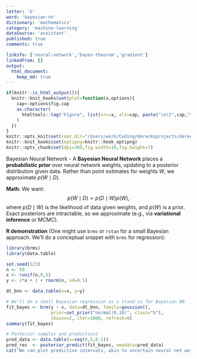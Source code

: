 ```yaml
---
letter: 'b'
word: 'bayesian-nn'
dictionary: 'mathematics'
category: 'machine-learning'
dataSource: 'assistant'
published: true
comments: true

linksTo: ['neural-network','bayes-theorem','gradient']
linkedFrom: []
output:
  html_document:
    keep_md: true
---
```


```r
if(knitr::is_html_output()){
  knitr::knit_hooks$set(plot=function(x,options){
    cap<-options$fig.cap
    as.character(
      htmltools::tag("Figure", list(src=x, alt=cap, paste("\n\t",cap,"\n",sep="")))
    )
  })
}
knitr::opts_knit$set(root.dir="/Users/work/Coding/derecksprojects/derecksnotes.com-playground/derecksnotes.com/client/src/app/dictionaries/mathematics/definitions")
knitr::knit_hooks$set(optipng=knitr::hook_optipng)
knitr::opts_chunk$set(dpi=300,fig.width=10,fig.height=7)
```

<a id="bayesian-nn">Bayesian Neural Network</a> - A **Bayesian Neural Network** places a **probabilistic prior** over neural network weights, updating to a posterior distribution given data. Rather than point estimates for weights $W$, we approximate $p(W \mid D)$.

**Math**:
We want:
$$
p(W \mid D) \propto p(D \mid W) p(W),
$$
where $p(D\mid W)$ is the likelihood of data given weights, and $p(W)$ is a prior. Exact posteriors are intractable, so we approximate (e.g., via **variational inference** or MCMC).

**R demonstration** (One might use `brms` or `rstan` for a small Bayesian approach. We'll do a conceptual snippet with `brms` for regression):

```r
library(brms)
library(data.table)

set.seed(123)
n <- 50
x <- runif(n,0,5)
y <- 2*x + 1 + rnorm(n, sd=0.5)

dt_bnn <- data.table(x=x, y=y)

# We'll do a small Bayesian regression as a stand-in for Bayesian NN
fit_bayes <- brm(y ~ x, data=dt_bnn, family=gaussian(), 
                 prior=set_prior("normal(0,10)", class="b"), 
                 chains=2, iter=1000, refresh=0)
summary(fit_bayes)

# Posterior samples and predictions
pred_data <- data.table(x=seq(0,5,0.1))
pred_res  <- posterior_predict(fit_bayes, newdata=pred_data)
cat("We can plot predictive intervals, akin to uncertain neural net weights.\n")
```

